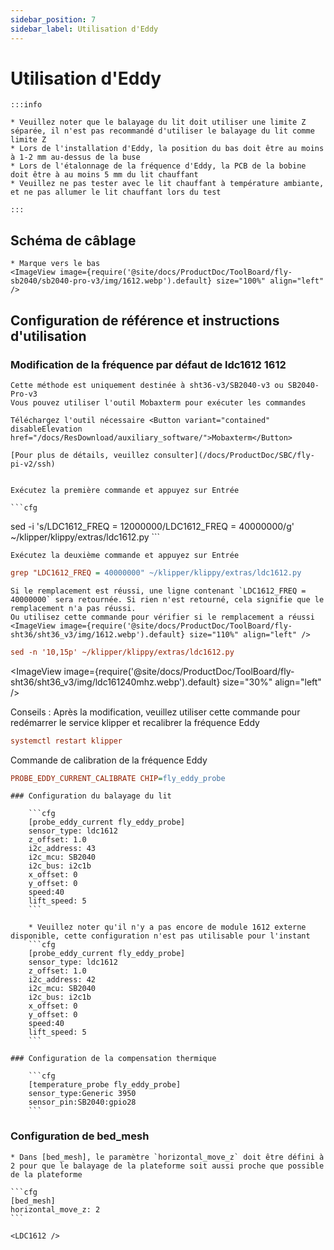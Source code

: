 ```yaml
---
sidebar_position: 7
sidebar_label: Utilisation d'Eddy
---
```



# Utilisation d'Eddy

    :::info

    * Veuillez noter que le balayage du lit doit utiliser une limite Z séparée, il n'est pas recommandé d'utiliser le balayage du lit comme limite Z
    * Lors de l'installation d'Eddy, la position du bas doit être au moins à 1-2 mm au-dessus de la buse
    * Lors de l'étalonnage de la fréquence d'Eddy, la PCB de la bobine doit être à au moins 5 mm du lit chauffant
    * Veuillez ne pas tester avec le lit chauffant à température ambiante, et ne pas allumer le lit chauffant lors du test

    :::

## Schéma de câblage

    * Marque vers le bas
    <ImageView image={require('@site/docs/ProductDoc/ToolBoard/fly-sb2040/sb2040-pro-v3/img/1612.webp').default} size="100%" align="left" />

## Configuration de référence et instructions d'utilisation

### Modification de la fréquence par défaut de ldc1612 1612
    Cette méthode est uniquement destinée à sht36-v3/SB2040-v3 ou SB2040-Pro-v3
    Vous pouvez utiliser l'outil Mobaxterm pour exécuter les commandes

    Téléchargez l'outil nécessaire <Button variant="contained" disableElevation href="/docs/ResDownload/auxiliary_software/">Mobaxterm</Button>
    
    [Pour plus de détails, veuillez consulter](/docs/ProductDoc/SBC/fly-pi-v2/ssh)


    Exécutez la première commande et appuyez sur Entrée

    ```cfg
sed -i 's/LDC1612_FREQ = 12000000/LDC1612_FREQ = 40000000/g' ~/klipper/klippy/extras/ldc1612.py
    ```

    Exécutez la deuxième commande et appuyez sur Entrée
  ```cfg
grep "LDC1612_FREQ = 40000000" ~/klipper/klippy/extras/ldc1612.py
  ```
    Si le remplacement est réussi, une ligne contenant `LDC1612_FREQ = 40000000` sera retournée. Si rien n'est retourné, cela signifie que le remplacement n'a pas réussi.
    Ou utilisez cette commande pour vérifier si le remplacement a réussi
    <ImageView image={require('@site/docs/ProductDoc/ToolBoard/fly-sht36/sht36_v3/img/1612.webp').default} size="110%" align="left" />
```cfg
sed -n '10,15p' ~/klipper/klippy/extras/ldc1612.py
```
   <ImageView image={require('@site/docs/ProductDoc/ToolBoard/fly-sht36/sht36_v3/img/ldc161240mhz.webp').default} size="30%" align="left" />

   Conseils : Après la modification, veuillez utiliser cette commande pour redémarrer le service klipper et recalibrer la fréquence Eddy
   ```cfg
   systemctl restart klipper
   ```
   Commande de calibration de la fréquence Eddy
   ```cfg
   PROBE_EDDY_CURRENT_CALIBRATE CHIP=fly_eddy_probe
   ```

    ### Configuration du balayage du lit

        ```cfg
        [probe_eddy_current fly_eddy_probe]
        sensor_type: ldc1612
        z_offset: 1.0
        i2c_address: 43
        i2c_mcu: SB2040
        i2c_bus: i2c1b
        x_offset: 0
        y_offset: 0
        speed:40
        lift_speed: 5
        ```

        * Veuillez noter qu'il n'y a pas encore de module 1612 externe disponible, cette configuration n'est pas utilisable pour l'instant
        ```cfg
        [probe_eddy_current fly_eddy_probe]
        sensor_type: ldc1612
        z_offset: 1.0
        i2c_address: 42
        i2c_mcu: SB2040
        i2c_bus: i2c1b
        x_offset: 0
        y_offset: 0
        speed:40
        lift_speed: 5
        ```

    ### Configuration de la compensation thermique

        ```cfg
        [temperature_probe fly_eddy_probe]
        sensor_type:Generic 3950
        sensor_pin:SB2040:gpio28
        ```

### Configuration de bed_mesh

    * Dans [bed_mesh], le paramètre `horizontal_move_z` doit être défini à 2 pour que le balayage de la plateforme soit aussi proche que possible de la plateforme

    ```cfg
    [bed_mesh]
    horizontal_move_z: 2
    ```

    <LDC1612 />